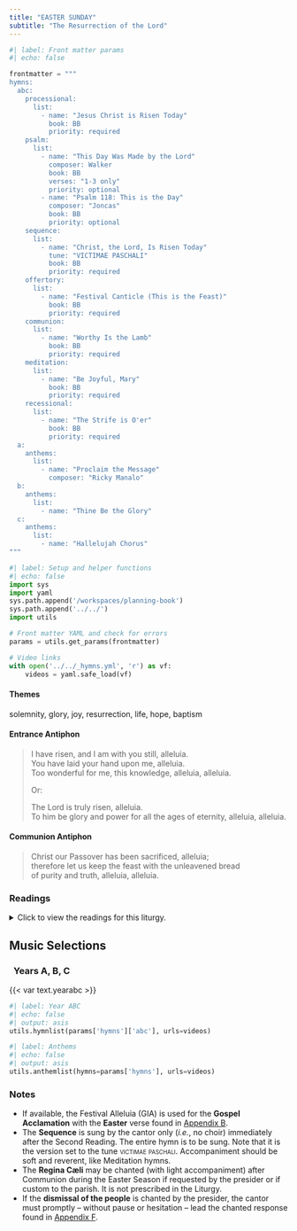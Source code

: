 ```yaml
---
title: "EASTER SUNDAY"
subtitle: "The Resurrection of the Lord"
---
```


```python
#| label: Front matter params
#| echo: false

frontmatter = """
hymns:
  abc:
    processional:
      list:
        - name: "Jesus Christ is Risen Today"
          book: BB
          priority: required
    psalm:
      list:
        - name: "This Day Was Made by the Lord"
          composer: Walker
          book: BB
          verses: "1-3 only"
          priority: optional
        - name: "Psalm 118: This is the Day"
          composer: "Joncas"
          book: BB
          priority: optional
    sequence:
      list:
        - name: "Christ, the Lord, Is Risen Today"
          tune: "VICTIMAE PASCHALI"
          book: BB
          priority: required
    offertory:
      list:
        - name: "Festival Canticle (This is the Feast)"
          book: BB
          priority: required
    communion:
      list:
        - name: "Worthy Is the Lamb"
          book: BB
          priority: required
    meditation:
      list:
        - name: "Be Joyful, Mary"
          book: BB
          priority: required
    recessional:
      list:
        - name: "The Strife is O'er"
          book: BB
          priority: required
  a:
    anthems:
      list:
        - name: "Proclaim the Message"
          composer: "Ricky Manalo"
  b:
    anthems:
      list:
        - name: "Thine Be the Glory"
  c:
    anthems:
      list:
        - name: "Hallelujah Chorus"
"""
```

```python
#| label: Setup and helper functions
#| echo: false
import sys
import yaml
sys.path.append('/workspaces/planning-book')
sys.path.append('../../')
import utils

# Front matter YAML and check for errors
params = utils.get_params(frontmatter)

# Video links
with open('../../_hymns.yml', 'r') as vf:
    videos = yaml.safe_load(vf)
```

:::  {.red}
#### **Themes**
:::

solemnity, glory, joy, resurrection, life, hope, baptism

:::  {.red}
#### **Entrance Antiphon**
:::

> I have risen, and I am with you still, alleluia.  
> You have laid your hand upon me, alleluia.  
> Too wonderful for me, this knowledge, alleluia, alleluia.  
>  
> [Or:]{.red}  
>  
> The Lord is truly risen, alleluia.  
> To him be glory and power 
> for all the ages of eternity, alleluia, alleluia.

:::  {.red}
#### **Communion Antiphon**
:::

> Christ our Passover has been sacrificed, alleluia;  
> therefore let us keep the feast with the unleavened bread  
> of purity and truth, alleluia, alleluia.  

:::: {.content-visible when-format="html"}
::: {.red}
### Readings
:::

<details>
  <summary>Click to view the readings for this liturgy.</summary>

::: {.red}
### &nbsp; Years A, B, C

#### First Reading [Acts 10:34a, 37-43]{style="float:right" .small}
:::

Peter proceeded to speak and said:  
“You know what has happened all over Judea,  
beginning in Galilee after the baptism  
that John preached,  
how God anointed Jesus of Nazareth  
with the Holy Spirit and power.  
He went about doing good  
and healing all those oppressed by the devil,  
for God was with him.  
We are witnesses of all that he did  
both in the country of the Jews and in Jerusalem.  
They put him to death by hanging him on a tree.  
This man God raised on the third day and granted that he be visible,  
not to all the people, but to us,  
the witnesses chosen by God in advance,  
who ate and drank with him after he rose from the dead.  
He commissioned us to preach to the people  
and testify that he is the one appointed by God  
as judge of the living and the dead.  
To him all the prophets bear witness,  
that everyone who believes in him  
will receive forgiveness of sins through his name.”  

***

::: {.red}
#### Responsorial Psalm [Psalm 118:1-2, 16-17, 22-23]{style="float:right" .small}
:::

**[℟.]{.red}** **This is the day the Lord has made; let us rejoice and be glad.**  
[Or:]{.red}  
**[℟.]{.red}** **Alleluia.**  

Give thanks to the LORD, for he is good,
for his mercy endures forever.
Let the house of Israel say,
“His mercy endures forever.” **[℟.]{.red}**  

“The right hand of the LORD has struck with power;  
the right hand of the LORD is exalted.  
I shall not die, but live,  
and declare the works of the LORD.” **[℟.]{.red}**  

The stone which the builders rejected  
has become the cornerstone.  
By the LORD has this been done;  
it is wonderful in our eyes. **[℟.]{.red}**  

***

::: {.red}
#### Second Reading [Colossians 3:1-4]{style="float:right" .small}
:::

Brothers and sisters:  
If then you were raised with Christ, seek what is above,  
where Christ is seated at the right hand of God.  
Think of what is above, not of what is on earth.  
For you have died, and your life is hidden with Christ in God.  
When Christ your life appears,  
then you too will appear with him in glory.  

[Or:]{.red} [1 Corinthians 5:6b-8]{style="float:right" .small}

Brothers and sisters:  
Do you not know that a little yeast leavens all the dough?  
Clear out the old yeast,  
so that you may become a fresh batch of dough,  
inasmuch as you are unleavened.  
For our paschal lamb, Christ, has been sacrificed.  
Therefore, let us celebrate the feast,  
not with the old yeast, the yeast of malice and wickedness,  
but with the unleavened bread of sincerity and truth.  

***

::: {.red}
#### Sequence: [*Victimæ paschali laudes*]{style="float:right" .small}
:::

Christians, to the Paschal Victim  
Offer your thankful praises!  
A Lamb the sheep redeems;  
Christ, who only is sinless,  
Reconciles sinners to the Father.  
Death and life have contended in that combat stupendous:  
The Prince of life, who died, reigns immortal.  
Speak, Mary, declaring  
What you saw, wayfaring.  
“The tomb of Christ, who is living,  
The glory of Jesus’ resurrection;  
bright angels attesting,  
The shroud and napkin resting.  
Yes, Christ my hope is arisen;  
to Galilee he goes before you.”  
Christ indeed from death is risen, our new life obtaining.  
Have mercy, victor King, ever reigning!  
Amen. Alleluia.  

***

::: {.red}
#### Alleluia [cf. 1 Corinthians 5:7]{style="float:right" .small}
:::

**[℟.]{.red}** **Alleluia, alleluia.**  
Christ, our paschal lamb, has been sacrificed;  
let us then feast with joy in the Lord. **[℟.]{.red}**

***

::: {.red}
#### Gospel [John 20:1-9]{style="float:right" .small}
:::

On the first day of the week,  
Mary of Magdala came to the tomb early in the morning,  
while it was still dark,  
and saw the stone removed from the tomb.  
So she ran and went to Simon Peter  
and to the other disciple whom Jesus loved, and told them,  
“They have taken the Lord from the tomb,  
and we don’t know where they put him.”  
So Peter and the other disciple went out and came to the tomb.  
They both ran, but the other disciple ran faster than Peter  
and arrived at the tomb first;  
he bent down and saw the burial cloths there, but did not go in.  
When Simon Peter arrived after him,  
he went into the tomb and saw the burial cloths there,  
and the cloth that had covered his head,  
not with the burial cloths but rolled up in a separate place.  
Then the other disciple also went in,  
the one who had arrived at the tomb first,  
and he saw and believed.  
For they did not yet understand the Scripture  
that he had to rise from the dead.  

[Or, Year A:]{.red} [Matthew 28:1-10]{style="float:right" .small .red}

After the sabbath, as the first day of the week was dawning,  
Mary Magdalene and the other Mary came to see the tomb.  
And behold, there was a great earthquake;  
for an angel of the Lord descended from heaven,  
approached, rolled back the stone, and sat upon it.  
His appearance was like lightning  
and his clothing was white as snow.  
The guards were shaken with fear of him  
and became like dead men.  
Then the angel said to the women in reply,  
“Do not be afraid!  
I know that you are seeking Jesus the crucified.  
He is not here, for he has been raised just as he said.  
Come and see the place where he lay.  
Then go quickly and tell his disciples,  
‘He has been raised from the dead,  
and he is going before you to Galilee;  
there you will see him.’  
Behold, I have told you.”  
Then they went away quickly from the tomb,  
fearful yet overjoyed,  
and ran to announce this to his disciples.  
And behold, Jesus met them on their way and greeted them.  
They approached, embraced his feet, and did him homage.  
Then Jesus said to them, “Do not be afraid.  
Go tell my brothers to go to Galilee,  
and there they will see me.”  

[Or, Year B:]{.red} [Mark 16:1-7]{style="float:right" .small .red}

When the sabbath was over,  
Mary Magdalene, Mary, the mother of James, and Salome  
bought spices so that they might go and anoint him.  
Very early when the sun had risen,  
on the first day of the week, they came to the tomb.  
They were saying to one another,  
“Who will roll back the stone for us  
from the entrance to the tomb?”  
When they looked up,  
they saw that the stone had been rolled back;  
it was very large.  
On entering the tomb they saw a young man  
sitting on the right side, clothed in a white robe,  
and they were utterly amazed.  
He said to them, “Do not be amazed!  
You seek Jesus of Nazareth, the crucified.  
He has been raised; he is not here.  
Behold the place where they laid him.  
But go and tell his disciples and Peter,   
‘He is going before you to Galilee;  
there you will see him, as he told you.’”  

[Or, Year C:]{.red} [Luke 24:1-12]{style="float:right" .small .red}

At daybreak on the first day of the week  
the women who had come from Galilee with Jesus  
took the spices they had prepared  
and went to the tomb.  
They found the stone rolled away from the tomb;  
but when they entered,  
they did not find the body of the Lord Jesus.  
While they were puzzling over this, behold,  
two men in dazzling garments appeared to them.  
They were terrified and bowed their faces to the ground.  
They said to them,  
“Why do you seek the living one among the dead?  
He is not here, but he has been raised.  
Remember what he said to you while he was still in Galilee,  
that the Son of Man must be handed over to sinners  
and be crucified, and rise on the third day.”  
And they remembered his words.  
Then they returned from the tomb  
and announced all these things to the eleven  
and to all the others.  
The women were Mary Magdalene, Joanna, and Mary the mother of James;  
the others who accompanied them also told this to the apostles,  
but their story seemed like nonsense  
and they did not believe them.  
But Peter got up and ran to the tomb,  
bent down, and saw the burial cloths alone;  
then he went home amazed at what had happened.  

[Or at afternoon or evening Mass:]{.red} [Luke 24:13-35]{style="float:right" .small .red}

That very day, the first day of the week,  
two of Jesus' disciples were going  
to a village seven miles from Jerusalem called Emmaus,  
and they were conversing about all the things that had occurred.  
And it happened that while they were conversing and debating,  
Jesus himself drew near and walked with them,  
but their eyes were prevented from recognizing him.  
He asked them,  
"What are you discussing as you walk along?"  
They stopped, looking downcast.  
One of them, named Cleopas, said to him in reply,  
"Are you the only visitor to Jerusalem  
who does not know of the things  
that have taken place there in these days?"  
And he replied to them, "What sort of things?"  
They said to him,  
"The things that happened to Jesus the Nazarene,  
who was a prophet mighty in deed and word  
before God and all the people,  
how our chief priests and rulers both handed him over  
to a sentence of death and crucified him.  
But we were hoping that he would be the one to redeem Israel;  
and besides all this,  
it is now the third day since this took place.  
Some women from our group, however, have astounded us:  
they were at the tomb early in the morning  
and did not find his body;  
they came back and reported  
that they had indeed seen a vision of angels  
who announced that he was alive.  
Then some of those with us went to the tomb  
and found things just as the women had described,  
but him they did not see."  
And he said to them, "Oh, how foolish you are!  
How slow of heart to believe all that the prophets spoke!  
Was it not necessary that the Christ should suffer these things  
and enter into his glory?"  
Then beginning with Moses and all the prophets,  
he interpreted to them what referred to him  
in all the Scriptures.  
As they approached the village to which they were going,  
he gave the impression that he was going on farther.  
But they urged him, "Stay with us,  
for it is nearly evening and the day is almost over."  
So he went in to stay with them.  
And it happened that, while he was with them at table,  
he took bread, said the blessing,  
broke it, and gave it to them.  
With that their eyes were opened and they recognized him,  
but he vanished from their sight.  
Then they said to each other,  
"Were not our hearts burning within us  
while he spoke to us on the way and opened the Scriptures to us?"  
So they set out at once and returned to Jerusalem  
where they found gathered together  
the eleven and those with them who were saying,  
"The Lord has truly been raised and has appeared to Simon!"  
Then the two recounted  
what had taken place on the way  
and how he was made known to them in the breaking of bread.  

::: {.centered}
{{< var symbols.cross >}} &nbsp; {{< var symbols.cross >}} &nbsp; {{< var symbols.cross >}}
:::

</details>
::::

::: {.red}
## Music Selections
:::

::: {.titlered}
### &nbsp; Years A, B, C
:::
{{< var text.yearabc >}}

```python
#| label: Year ABC
#| echo: false
#| output: asis
utils.hymnlist(params['hymns']['abc'], urls=videos)
```


```python
#| label: Anthems
#| echo: false
#| output: asis
utils.anthemlist(hymns=params['hymns'], urls=videos)
```

::: {.red}
### Notes
:::

* If available, the Festival Alleluia (GIA) is used for the **Gospel Acclamation** with the **Easter** verse found in [Appendix B](../appendices/B-festival-alleluia.qmd).
* The **Sequence** is sung by the cantor only (*i.e.*, no choir) immediately after the Second Reading. The entire hymn is to be sung. Note that it is the version set to the tune <span style="font-variant:small-caps">victimae paschali</span>. Accompaniment should be soft and reverent, like Meditation hymns.
* The **Regina Cæli** may be chanted (with light accompaniment) after Communion during the Easter Season if requested by the presider or if custom to the parish. It is not prescribed in the Liturgy.
* If the **dismissal of the people** is chanted by the presider, the cantor must promptly – without pause or hesitation – lead the chanted response found in [Appendix F](../appendices/F-easter-dismissal.qmd).